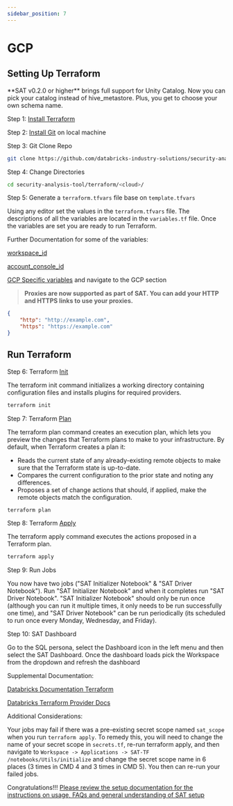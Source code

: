 ```yaml
---
sidebar_position: 7
---
```



# GCP

## Setting Up Terraform

<Admonition type="note" title="Note">
**SAT v0.2.0 or higher** brings full support for Unity Catalog. Now you can pick your catalog instead of hive_metastore. Plus, you get to choose your own schema name.
</Admonition>

Step 1: [Install Terraform](https://developer.hashicorp.com/terraform/tutorials/aws-get-started/install-cli)

Step 2: [Install Git](https://git-scm.com/book/en/v2/Getting-Started-Installing-Git) on local machine

Step 3: Git Clone Repo

```sh
git clone https://github.com/databricks-industry-solutions/security-analysis-tool.git
```

Step 4: Change Directories

```sh
cd security-analysis-tool/terraform/<cloud>/
```

Step 5: Generate a `terraform.tfvars` file base on `template.tfvars`

Using any editor set the values in the ``terraform.tfvars`` file. The descriptions of all the variables are located in the `variables.tf` file. Once the variables are set you are ready to run Terraform.

Further Documentation for some of the variables:

[workspace_id](https://docs.gcp.databricks.com/workspace/workspace-details.html#workspace-instance-names-urls-and-ids)

[account_console_id](https://docs.gcp.databricks.com/administration-guide/account-settings/#locate-your-account-id)

[GCP Specific variables](../standard/gcp.mdx) and navigate to the GCP section

> **Proxies are now supported as part of SAT. You can add your HTTP and HTTPS links to use your proxies.**
```json
{
    "http": "http://example.com",
    "https": "https://example.com"
}
```

## Run Terraform

Step 6: Terraform [Init](https://developer.hashicorp.com/terraform/cli/commands/init)

The terraform init command initializes a working directory containing configuration files and installs plugins for required providers.

```sh
terraform init
```

Step 7: Terraform [Plan](https://developer.hashicorp.com/terraform/cli/commands/plan)

The terraform plan command creates an execution plan, which lets you preview the changes that Terraform plans to make to your infrastructure. By default, when Terraform creates a plan it:

* Reads the current state of any already-existing remote objects to make sure that the Terraform state is up-to-date.
* Compares the current configuration to the prior state and noting any differences.
* Proposes a set of change actions that should, if applied, make the remote objects match the configuration.

```sh
terraform plan
```

Step 8: Terraform [Apply](https://developer.hashicorp.com/terraform/cli/commands/apply)

The terraform apply command executes the actions proposed in a Terraform plan.

```sh
terraform apply
```

Step 9: Run Jobs

You now have two jobs ("SAT Initializer Notebook" & "SAT Driver Notebook"). Run "SAT Initializer Notebook" and when it completes run "SAT Driver Notebook". "SAT Initializer Notebook" should only be run once (although you can run it multiple times, it only needs to be run successfully one time), and "SAT Driver Notebook" can be run periodically (its scheduled to run once every Monday, Wednesday, and Friday).

Step 10: SAT Dashboard

Go to the SQL persona, select the Dashboard icon in the left menu and then select the SAT Dashboard. Once the dashboard loads pick the Workspace from the dropdown and refresh the dashboard

Supplemental Documentation:

[Databricks Documentation Terraform](https://docs.databricks.com/dev-tools/terraform/index.html)

[Databricks Terraform Provider Docs](https://registry.terraform.io/providers/databricks/databricks/latest/docs)

Additional Considerations:

Your jobs may fail if there was a pre-existing secret scope named `sat_scope` when you run `terraform apply`. To remedy this, you will need to change the name of your secret scope in `secrets.tf`, re-run terraform apply, and then navigate to `Workspace -> Applications -> SAT-TF /notebooks/Utils/initialize` and change the secret scope name in  6 places (3 times in CMD 4 and 3 times in CMD 5). You then can re-run your failed jobs.

Congratulations!!! [Please review the setup documentation for the instructions on usage, FAQs and general understanding of SAT setup](../../functionality.mdx)